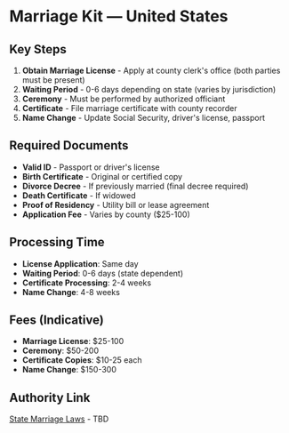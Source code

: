 # Marriage Kit — United States

## Key Steps

1. **Obtain Marriage License** - Apply at county clerk's office (both parties must be present)
2. **Waiting Period** - 0-6 days depending on state (varies by jurisdiction)
3. **Ceremony** - Must be performed by authorized officiant
4. **Certificate** - File marriage certificate with county recorder
5. **Name Change** - Update Social Security, driver's license, passport

## Required Documents

- **Valid ID** - Passport or driver's license
- **Birth Certificate** - Original or certified copy
- **Divorce Decree** - If previously married (final decree required)
- **Death Certificate** - If widowed
- **Proof of Residency** - Utility bill or lease agreement
- **Application Fee** - Varies by county ($25-100)

## Processing Time

- **License Application**: Same day
- **Waiting Period**: 0-6 days (state dependent)
- **Certificate Processing**: 2-4 weeks
- **Name Change**: 4-8 weeks

## Fees (Indicative)

- **Marriage License**: $25-100
- **Ceremony**: $50-200
- **Certificate Copies**: $10-25 each
- **Name Change**: $150-300

## Authority Link

[State Marriage Laws](https://www.nolo.com/legal-encyclopedia/marriage-laws-state.html) - TBD

